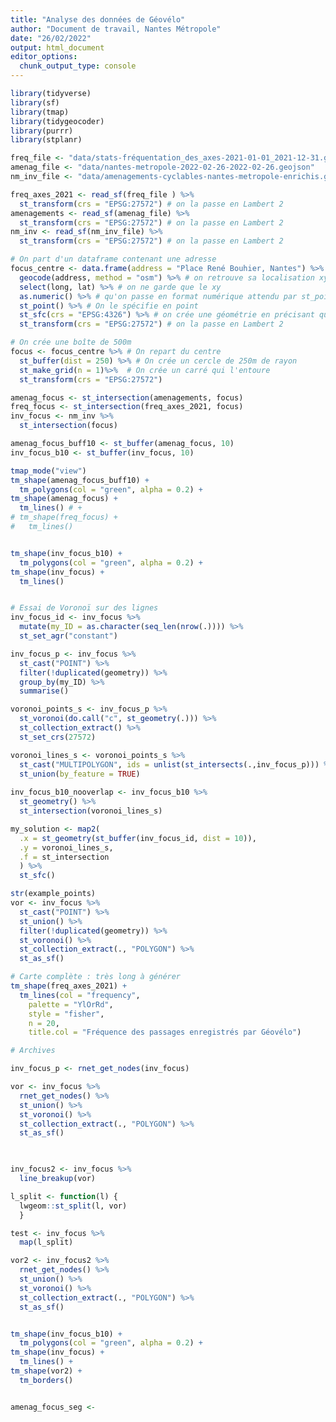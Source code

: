 ```yaml
---
title: "Analyse des données de Géovélo"
author: "Document de travail, Nantes Métropole"
date: "26/02/2022"
output: html_document
editor_options: 
  chunk_output_type: console
---
```


```r
library(tidyverse)
library(sf)
library(tmap)
library(tidygeocoder)
library(purrr)
library(stplanr)

freq_file <- "data/stats-fréquentation_des_axes-2021-01-01_2021-12-31.geojson"
amenag_file <- "data/nantes-metropole-2022-02-26-2022-02-26.geojson"
nm_inv_file <- "data/amenagements-cyclables-nantes-metropole-enrichis.geojson"

freq_axes_2021 <- read_sf(freq_file ) %>%
  st_transform(crs = "EPSG:27572") # on la passe en Lambert 2
amenagements <- read_sf(amenag_file) %>%
  st_transform(crs = "EPSG:27572") # on la passe en Lambert 2
nm_inv <- read_sf(nm_inv_file) %>%
  st_transform(crs = "EPSG:27572") # on la passe en Lambert 2
```


```r
# On part d'un dataframe contenant une adresse
focus_centre <- data.frame(address = "Place René Bouhier, Nantes") %>%
  geocode(address, method = "osm") %>% # on retrouve sa localisation xy
  select(long, lat) %>% # on ne garde que le xy
  as.numeric() %>% # qu'on passe en format numérique attendu par st_point
  st_point() %>% # On le spécifie en point
  st_sfc(crs = "EPSG:4326") %>% # on crée une géométrie en précisant que c'est du WSG84
  st_transform(crs = "EPSG:27572") # on la passe en Lambert 2

# On crée une boîte de 500m 
focus <- focus_centre %>% # On repart du centre
  st_buffer(dist = 250) %>% # On crée un cercle de 250m de rayon
  st_make_grid(n = 1)%>%  # On crée un carré qui l'entoure
  st_transform(crs = "EPSG:27572")

amenag_focus <- st_intersection(amenagements, focus)
freq_focus <- st_intersection(freq_axes_2021, focus)
inv_focus <- nm_inv %>%
  st_intersection(focus)

amenag_focus_buff10 <- st_buffer(amenag_focus, 10)
inv_focus_b10 <- st_buffer(inv_focus, 10)

tmap_mode("view")
tm_shape(amenag_focus_buff10) + 
  tm_polygons(col = "green", alpha = 0.2) +
tm_shape(amenag_focus) + 
  tm_lines() # + 
# tm_shape(freq_focus) + 
#   tm_lines()


tm_shape(inv_focus_b10) + 
  tm_polygons(col = "green", alpha = 0.2) +
tm_shape(inv_focus) + 
  tm_lines()



```



```r
# Essai de Voronoï sur des lignes
inv_focus_id <- inv_focus %>%
  mutate(my_ID = as.character(seq_len(nrow(.)))) %>% 
  st_set_agr("constant")

inv_focus_p <- inv_focus %>%
  st_cast("POINT") %>%
  filter(!duplicated(geometry)) %>% 
  group_by(my_ID) %>% 
  summarise()

voronoi_points_s <- inv_focus_p %>%
  st_voronoi(do.call("c", st_geometry(.))) %>% 
  st_collection_extract() %>% 
  st_set_crs(27572)

voronoi_lines_s <- voronoi_points_s %>%
  st_cast("MULTIPOLYGON", ids = unlist(st_intersects(.,inv_focus_p))) %>% 
  st_union(by_feature = TRUE)
  
inv_focus_b10_nooverlap <- inv_focus_b10 %>%
  st_geometry() %>%
  st_intersection(voronoi_lines_s)

my_solution <- map2(
  .x = st_geometry(st_buffer(inv_focus_id, dist = 10)), 
  .y = voronoi_lines_s, 
  .f = st_intersection
  ) %>% 
  st_sfc()

str(example_points)
vor <- inv_focus %>%
  st_cast("POINT") %>%
  st_union() %>%
  filter(!duplicated(geometry)) %>%
  st_voronoi() %>%
  st_collection_extract(., "POLYGON") %>%
  st_as_sf()

```








```r
# Carte complète : très long à générer
tm_shape(freq_axes_2021) + 
  tm_lines(col = "frequency",
    palette = "YlOrRd",
    style = "fisher", 
    n = 20,
    title.col = "Fréquence des passages enregistrés par Géovélo")
```

```r
# Archives

inv_focus_p <- rnet_get_nodes(inv_focus)

vor <- inv_focus %>%
  rnet_get_nodes() %>%
  st_union() %>%
  st_voronoi() %>%
  st_collection_extract(., "POLYGON") %>%
  st_as_sf()
 


inv_focus2 <- inv_focus %>%
  line_breakup(vor)

l_split <- function(l) {
  lwgeom::st_split(l, vor)
  }

test <- inv_focus %>%
  map(l_split)

vor2 <- inv_focus2 %>%
  rnet_get_nodes() %>%
  st_union() %>%
  st_voronoi() %>%
  st_collection_extract(., "POLYGON") %>%
  st_as_sf()


tm_shape(inv_focus_b10) + 
  tm_polygons(col = "green", alpha = 0.2) +
tm_shape(inv_focus) + 
  tm_lines() +
tm_shape(vor2) + 
  tm_borders()


amenag_focus_seg <- 
```

